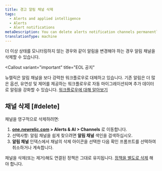 ```yaml
---
title: 경고 알림 채널 삭제
tags:
  - Alerts and applied intelligence
  - Alerts
  - Alert notifications
metaDescription: You can delete alerts notification channels permanently or you can keep channels but remove them from associated policies.
translationType: machine
---
```


더 이상 상태를 모니터링하지 않는 경우와 같이 알림을 변경해야 하는 경우 알림 채널을 삭제할 수 있습니다.

<Callout
  variant="important"
  title="EOL 공지"
>
  뉴렐릭은 알림 채널을 보다 강력한 워크플로우로 대체하고 있습니다. 기존 알림은 더 많은 옵션, 유연성 및 제어를 제공하는 워크플로우로 자동 마이그레이션되며 추가 데이터로 알림을 강화할 수 있습니다. [워크플로우에 대해 알아보기](/docs/alerts-applied-intelligence/applied-intelligence/incident-workflows/incident-workflows/)
</Callout>

## 채널 삭제 [#delete]

채널을 영구적으로 삭제하려면:

1. **[one.newrelic.com](https://one.newrelic.com/all-capabilities) > Alerts & AI > Channels** 로 이동합니다.
2. 선택사항: 알림 채널을 쉽게 찾으려면 **알림 채널** 색인을 검색하십시오.
3. **알림 채널** 인덱스에서 채널의 삭제 아이콘을 선택한 다음 확인 프롬프트를 선택하여 취소하거나 계속합니다.

채널을 삭제(또는 제거)해도 연결된 정책은 그대로 유지됩니다. [정책을 별도로 삭제](/docs/alerts/new-relic-alerts-beta/updating-alert-policies/disable-or-delete-alert-policies-conditions) 해야 합니다.